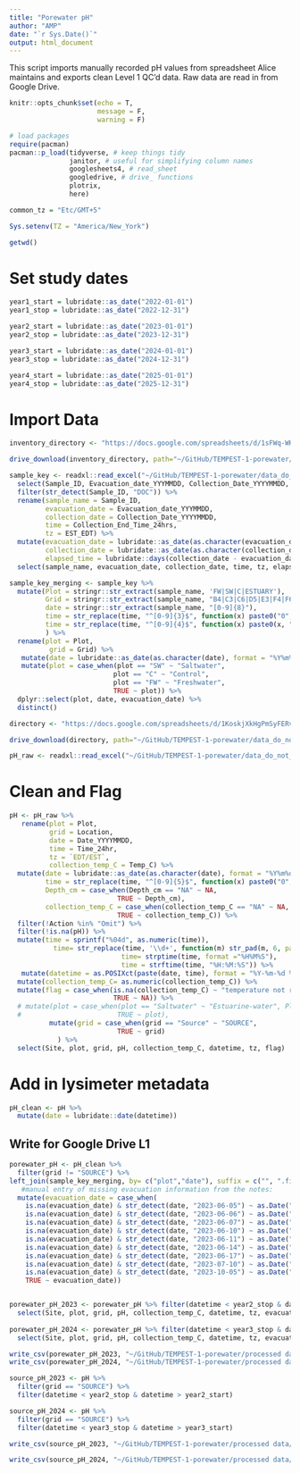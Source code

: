 ```yaml
---
title: "Porewater pH"
author: "AMP"
date: "`r Sys.Date()`"
output: html_document
---
```


This script imports manually recorded pH values from spreadsheet Alice maintains and exports clean Level 1 QC'd data. Raw data are read in from Google Drive. 

```r
knitr::opts_chunk$set(echo = T, 
                      message = F,
                      warning = F)

# load packages
require(pacman)
pacman::p_load(tidyverse, # keep things tidy
               janitor, # useful for simplifying column names
               googlesheets4, # read_sheet 
               googledrive, # drive_ functions
               plotrix,
               here) 

common_tz = "Etc/GMT+5"

Sys.setenv(TZ = "America/New_York")

getwd()
```

# Set study dates

```r
year1_start = lubridate::as_date("2022-01-01")
year1_stop = lubridate::as_date("2022-12-31")

year2_start = lubridate::as_date("2023-01-01")
year2_stop = lubridate::as_date("2023-12-31")

year3_start = lubridate::as_date("2024-01-01")
year3_stop = lubridate::as_date("2024-12-31")

year4_start = lubridate::as_date("2025-01-01")
year4_stop = lubridate::as_date("2025-12-31")
```

# Import Data

```r
inventory_directory <- "https://docs.google.com/spreadsheets/d/1sFWq-WKhemPzbOFInqhCu_Lx0lsO6a_Z/edit#gid=496164093"

drive_download(inventory_directory, path="~/GitHub/TEMPEST-1-porewater/data_do_not_commit/porewaterinventory.xlsx", overwrite = TRUE)

sample_key <- readxl::read_excel("~/GitHub/TEMPEST-1-porewater/data_do_not_commit/porewaterinventory.xlsx", skip=3, sheet="Porewater - Individual") %>%
  select(Sample_ID, Evacuation_date_YYYMMDD, Collection_Date_YYYYMMDD, Collection_End_Time_24hrs, EST_EDT) %>%
  filter(str_detect(Sample_ID, "DOC")) %>%
  rename(sample_name = Sample_ID,
         evacuation_date = Evacuation_date_YYYMMDD,
         collection_date = Collection_Date_YYYYMMDD,
         time = Collection_End_Time_24hrs,
         tz = EST_EDT) %>%
  mutate(evacuation_date = lubridate::as_date(as.character(evacuation_date), format = "%Y%m%d"),
         collection_date = lubridate::as_date(as.character(collection_date), format = "%Y%m%d"),
         elapsed_time = lubridate::days(collection_date - evacuation_date)) %>%
  select(sample_name, evacuation_date, collection_date, time, tz, elapsed_time)

sample_key_merging <- sample_key %>%
  mutate(Plot = stringr::str_extract(sample_name, 'FW|SW|C|ESTUARY'), 
         Grid = stringr::str_extract(sample_name, "B4|C3|C6|D5|E3|F4|F6|H3|H6|I5|SOURCE|ESTUARY|POOL|WELL"),
         date = stringr::str_extract(sample_name, "[0-9]{8}"),
         time = str_replace(time, "^[0-9]{3}$", function(x) paste0("0", x, "00")),
         time = str_replace(time, "^[0-9]{4}$", function(x) paste0(x, "00"))
         ) %>%
  rename(plot = Plot,
          grid = Grid) %>%
   mutate(date = lubridate::as_date(as.character(date), format = "%Y%m%d")) %>%
   mutate(plot = case_when(plot == "SW" ~ "Saltwater",
                          plot == "C" ~ "Control",
                          plot == "FW" ~ "Freshwater",
                          TRUE ~ plot)) %>%
  dplyr::select(plot, date, evacuation_date) %>%
  distinct()
```

```r
directory <- "https://docs.google.com/spreadsheets/d/1KoskjXkHgPmSyFERvZLCX5ZBuV2cyev4-UEBuT0y-Jw/edit?gid=0#gid=0"

drive_download(directory, path="~/GitHub/TEMPEST-1-porewater/data_do_not_commit/porewater_pH_raw.xlsx", overwrite = TRUE)

pH_raw <- readxl::read_excel("~/GitHub/TEMPEST-1-porewater/data_do_not_commit/porewater_pH_raw.xlsx", sheet="pH") 
```
# Clean and Flag
```r
pH <- pH_raw %>%
   rename(plot = Plot,
          grid = Location,         
          date = Date_YYYYMMDD,
          time = Time_24hr,
          tz = `EDT/EST`,
          collection_temp_C = Temp_C) %>%
  mutate(date = lubridate::as_date(as.character(date), format = "%Y%m%d"),
         time = str_replace(time, "^[0-9]{5}$", function(x) paste0("0",x)),
         Depth_cm = case_when(Depth_cm == "NA" ~ NA,
                           TRUE ~ Depth_cm),
         collection_temp_C = case_when(collection_temp_C == "NA" ~ NA,
                           TRUE ~ collection_temp_C)) %>%
  filter(!Action %in% "Omit") %>%
  filter(!is.na(pH)) %>%
  mutate(time = sprintf("%04d", as.numeric(time)),
           time= str_replace(time, '\\d+', function(m) str_pad(m, 6, pad = '0', side = ("right"))),
                            time= strptime(time, format ="%H%M%S"),
                            time = strftime(time, "%H:%M:%S")) %>%
   mutate(datetime = as.POSIXct(paste(date, time), format = "%Y-%m-%d %H:%M:%S")) %>%
  mutate(collection_temp_C= as.numeric(collection_temp_C)) %>%
  mutate(flag = case_when(is.na(collection_temp_C) ~ "temperature not recorded",
                          TRUE ~ NA)) %>%
  # mutate(plot = case_when(plot == "Saltwater" ~ "Estuarine-water", Plot names should stay Saltwater per slack convo
  #                        TRUE ~ plot),
          mutate(grid = case_when(grid == "Source" ~ "SOURCE",
                           TRUE ~ grid)
            ) %>%
  select(Site, plot, grid, pH, collection_temp_C, datetime, tz, flag)
```

# Add in lysimeter metadata

```r
pH_clean <- pH %>%
  mutate(date = lubridate::date(datetime)) 
```

## Write for Google Drive L1

```r

porewater_pH <- pH_clean %>%
  filter(grid != "SOURCE") %>%
left_join(sample_key_merging, by= c("plot","date"), suffix = c("", ".fill")) %>%
   #manual entry of missing evacuation information from the notes: 
  mutate(evacuation_date = case_when(
    is.na(evacuation_date) & str_detect(date, "2023-06-05") ~ as.Date("2023-06-03"),
    is.na(evacuation_date) & str_detect(date, "2023-06-06") ~ as.Date("2023-06-05"),
    is.na(evacuation_date) & str_detect(date, "2023-06-07") ~ as.Date("2023-06-06"),
    is.na(evacuation_date) & str_detect(date, "2023-06-10") ~ as.Date("2023-06-07"),
    is.na(evacuation_date) & str_detect(date, "2023-06-11") ~ as.Date("2023-06-10"),
    is.na(evacuation_date) & str_detect(date, "2023-06-14") ~ as.Date("2023-06-12"),
    is.na(evacuation_date) & str_detect(date, "2023-06-17") ~ as.Date("2023-06-14"),
    is.na(evacuation_date) & str_detect(date, "2023-07-10") ~ as.Date("2023-07-07"),
    is.na(evacuation_date) & str_detect(date, "2023-10-05") ~ as.Date("2023-10-02"),
    TRUE ~ evacuation_date))


porewater_pH_2023 <- porewater_pH %>% filter(datetime < year2_stop & datetime > year2_start) %>%
  select(Site, plot, grid, pH, collection_temp_C, datetime, tz, evacuation_date, flag)
 
porewater_pH_2024 <- porewater_pH %>% filter(datetime < year3_stop & datetime > year3_start) %>%
  select(Site, plot, grid, pH, collection_temp_C, datetime, tz, evacuation_date, flag)

write_csv(porewater_pH_2023, "~/GitHub/TEMPEST-1-porewater/processed data/for_google_drive/TMP_PW_pH_2023_L1.csv")
write_csv(porewater_pH_2024, "~/GitHub/TEMPEST-1-porewater/processed data/for_google_drive/TMP_PW_pH_2024_L1.csv")

```

```r

source_pH_2023 <- pH %>%
  filter(grid == "SOURCE") %>%
  filter(datetime < year2_stop & datetime > year2_start)

source_pH_2024 <- pH %>%
  filter(grid == "SOURCE") %>%
  filter(datetime < year3_stop & datetime > year3_start)

write_csv(source_pH_2023, "~/GitHub/TEMPEST-1-porewater/processed data/for_google_drive/TMP_SOURCE_pH_2023_L1.csv")

write_csv(source_pH_2024, "~/GitHub/TEMPEST-1-porewater/processed data/for_google_drive/TMP_SOURCE_pH_2024_L1.csv")
```

